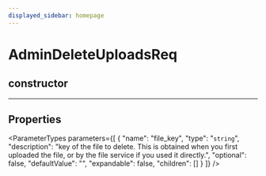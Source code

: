 ```yaml
---
displayed_sidebar: homepage
---
```



# AdminDeleteUploadsReq

## constructor

___

## Properties

<ParameterTypes parameters={[
  {
    "name": "file_key",
    "type": "`string`",
    "description": "key of the file to delete. This is obtained when you first uploaded the file, or by the file service if you used it directly.",
    "optional": false,
    "defaultValue": "",
    "expandable": false,
    "children": []
  }
]} />

